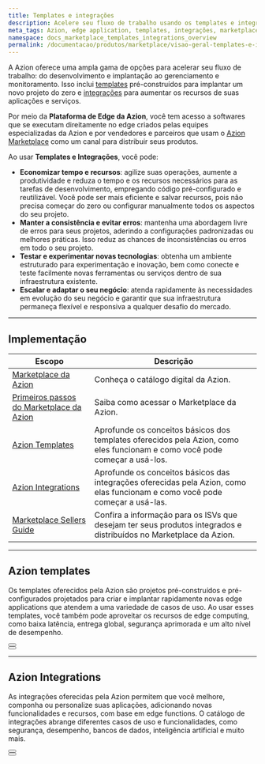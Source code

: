 ```yaml
---
title: Templates e integrações
description: Acelere seu fluxo de trabalho usando os templates e integrações fornecidos pela Azion.
meta_tags: Azion, edge application, templates, integrações, marketplace
namespace: docs_marketplace_templates_integrations_overview
permalink: /documentacao/produtos/marketplace/visao-geral-templates-e-integracoes/
---
```


A Azion oferece uma ampla gama de opções para acelerar seu fluxo de trabalho: do desenvolvimento e implantação ao gerenciamento e monitoramento. Isso inclui [templates](#azion-templates) pré-construídos para implantar um novo projeto do zero e [integrações](#azion-integrations) para aumentar os recursos de suas aplicações e serviços.

Por meio da **Plataforma de Edge da Azion**, você tem acesso a softwares que se executam direitamente no edge criados pelas equipes especializadas da Azion e por vendedores e parceiros que usam o [Azion Marketplace](/pt-br/documentacao/produtos/marketplace/) como um canal para distribuir seus produtos.

Ao usar **Templates e Integrações**, você pode:

- **Economizar tempo e recursos**: agilize suas operações, aumente a produtividade e reduza o tempo e os recursos necessários para as tarefas de desenvolvimento, empregando código pré-configurado e reutilizável. Você pode ser mais eficiente e salvar recursos, pois não precisa começar do zero ou configurar manualmente todos os aspectos do seu projeto.
- **Manter a consistência e evitar erros**: mantenha uma abordagem livre de erros para seus projetos, aderindo a configurações padronizadas ou melhores práticas. Isso reduz as chances de inconsistências ou erros em todo o seu projeto.
- **Testar e experimentar novas tecnologias**: obtenha um ambiente estruturado para experimentação e inovação, bem como conecte e teste facilmente novas ferramentas ou serviços dentro de sua infraestrutura existente.
- **Escalar e adaptar o seu negócio**: atenda rapidamente às necessidades em evolução do seu negócio e garantir que sua infraestrutura permaneça flexível e responsiva a qualquer desafio do mercado.

---

## Implementação

| Escopo | Descrição |
|---|---|
| [Marketplace da Azion](/pt-br/documentacao/produtos/marketplace/) | Conheça o catálogo digital da Azion. |
| [Primeiros passos do Marketplace da Azion](/pt-br/documentacao/produtos/marketplace/primeiros-passos/) | Saiba como acessar o Marketplace da Azion. |
| [Azion Templates](/pt-br/documentacao/produtos/marketplace/templates/) | Aprofunde os conceitos básicos dos templates oferecidos pela Azion, como eles funcionam e como você pode começar a usá-los. |
| [Azion Integrations](/pt-br/documentacao/produtos/marketplace/integracoes/) | Aprofunde os conceitos básicos das integrações oferecidas pela Azion, como elas funcionam e como você pode começar a usá-las. |
| [Marketplace Sellers Guide](/pt-br/documentacao/produtos/marketplace/marketplace-seller-guide/) | Confira a informação para os ISVs que desejam ter seus produtos integrados e distribuídos no Marketplace da Azion. |

---

## Azion templates

Os templates oferecidos pela Azion são projetos pré-construídos e pré-configurados projetados para criar e implantar rapidamente novas edge applications que atendem a uma variedade de casos de uso. Ao usar esses templates, você também pode aproveitar os recursos de edge computing, como baixa latência, entrega global, segurança aprimorada e um alto nível de desempenho.

<Button href="/pt-br/documentacao/produtos/marketplace/templates/" text="Saiba mais sobre templates" variant="secondary">

</Button>
<br />
<Button href="/pt-br/documentacao/produtos/usar-um-template-via-rtm/" text="consulte o guia como usar um template" variant="secondary">

</Button>

---

## Azion Integrations

As integrações oferecidas pela Azion permitem que você melhore, componha ou personalize suas aplicações, adicionando novas funcionalidades e recursos, com base em edge functions. O catálogo de integrações abrange diferentes casos de uso e funcionalidades, como segurança, desempenho, bancos de dados, inteligência artificial e muito mais.

<Button href="/pt-br/documentacao/produtos/marketplace/integracoes/" text="saiba mais sobre integrações" variant="secondary">

</Button>
<br />
<Button href="/pt-br/documentacao/produtos/marketplace/instalar-uma-integracao/" text="consulte o guia como instalar uma integração" variant="secondary">

</Button>
